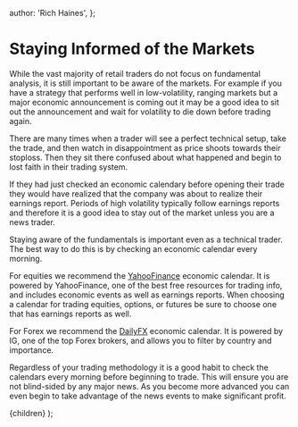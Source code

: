
  author: 'Rich Haines',
};

# Staying Informed of the Markets

While the vast majority of retail traders do not focus on fundamental analysis, it is still important to be aware of the
markets. For example if you have a strategy that performs well in low-volatility, ranging markets but a major economic
announcement is coming out it may be a good idea to sit out the announcement and wait for volatility to die down
before trading again.

There are many times when a trader will see a perfect technical setup, take the trade, and then watch in disappointment
as price shoots towards their stoploss. Then they sit there confused about what happened and begin to lost faith
in their trading system.

If they had just checked an economic calendary before opening their trade they would have realized that the company was about
to realize their earnings report. Periods of high volatility typically follow earnings reports and therefore it is a good
idea to stay out of the market unless you are a news trader.

Staying aware of the fundamentals is important even as a technical trader. The best way to do this is by checking an
economic calendar every morning.

For equities we recommend the [YahooFinance](https://finance.yahoo.com/calendar/) economic calendar. It is powered by
YahooFinance, one of the best free resources for trading info, and includes economic events as well as earnings reports.
When choosing a calendar for trading equities, options, or futures be sure to choose one that has earnings reports
as well.

For Forex we recommend the [DailyFX](https://www.dailyfx.com/economic-calendar) economic calendar. It is powered by IG, one
of the top Forex brokers, and allows you to filter by country and importance.

Regardless of your trading methodology it is a good habit to check the calendars every morning before beginning to trade.
This will ensure you are not blind-sided by any major news. As you become more advanced you can even begin to take
advantage of the news events to make significant profit.

  <LayoutLesson meta={meta}>{children}</LayoutLesson>
);
